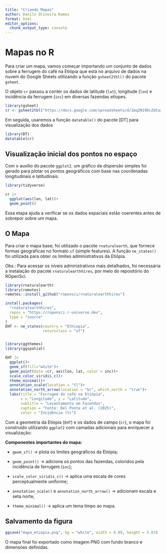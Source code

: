 ```yaml
---
title: "Criando Mapas"
author: Danilo Oliveira Ramos
format: html
editor_options: 
  chunk_output_type: console
---
```


# Mapas no R

Para criar um mapa, vamos começar importando um conjunto de dados sobre a ferrugem do café na Etiópia que está no arquivo de dados na nuvem do Google Sheets utilizando a função `gsheet2tbl()` do pacote `gsheet`.

O objeto `cr` passou a conter os dados de latitude (`lat`), longitude (`lon`) e incidência da ferrugem (`inc`) em diversas fazendas etíopes.

```r
library(gsheet)
cr <- gsheet2tbl("https://docs.google.com/spreadsheets/d/1bq2N19DcZdtax2fQW9OHSGMR0X2__Z9T/edit?gid=1871397229#gid=1871397229")
```

Em seguida, usaremos a função `datatable()` do pacote \[DT\] para visualização dos dados

```r
library(DT)
datatable(cr)
```

##  Visualização inicial dos pontos no espaço

Com o auxílio do pacote `ggplot2`, um gráfico de dispersão simples foi gerado para plotar os pontos geográficos com base nas coordenadas longitudinais e latitudinais.

```r
library(tidyverse)

cr |> 
  ggplot(aes(lon, lat))+
  geom_point()
```

Essa etapa ajuda a verificar se os dados espaciais estão coerentes antes de sobrepor sobre um mapa.

## O Mapa

Para criar o mapa base, foi utilizado o pacote `rnaturalearth`, que fornece formas geográficas no formato `sf` (simple features). A função `ne_states()` foi utilizada para obter os limites administrativos da Etiópia.

*Obs.:* Para acessar os níveis administrativos mais detalhados, foi necessária a instalação do pacote `rnaturalearthhires`, por meio do repositório do ROpenSci.

```r
library(rnaturalearth)
library(remotes)
remotes::install_github("ropensci/rnaturalearthhires")

install.packages(
  "rnaturalearthhires",
  repos = "https://ropensci.r-universe.dev",
  type = "source"
)
EHT <- ne_states(country = "Ethiopia",
                 returnclass = "sf")


library(ggthemes)
library(ggspatial)

EHT |> 
  ggplot()+
  geom_sf(fill="white")+
  geom_point(data =cr, aes(lon, lat, color = inc))+
  scale_color_viridis_c()+
  theme_minimal()+
  annotation_scale(location = "tl")+
  annotation_north_arrow(location = "br", which_north = "true")+
  labs(title = "Ferrugem do café na Etiópia", 
       x = "Longitude", y = "Latitude",
       subtitle = "Levantamento em Fazendas",
       caption = "Fonte: Del Ponte et al. (2025)",
       color = "Incidência (%)")
```

Com a geometria da Etiópia (`EHT`) e os dados de campo (`cr`), o mapa foi construído utilizando `ggplot2` com camadas adicionais para enriquecer a visualização:

**Componentes importantes do mapa:**

-    `geom_sf()` → plota os limites geográficos da Etiópia;

-    `geom_point()` → adiciona os pontos das fazendas, coloridos pela incidência de ferrugem (`inc`);

-    `scale_color_viridis_c()` → aplica uma escala de cores perceptualmente uniforme;

-    `annotation_scale()` e `annotation_north_arrow()` → adicionam escala e seta norte;

-    `theme_minimal()` → aplica um tema limpo ao mapa.

## Salvamento da figura

```r
ggsave("mapa_etiopia.png", bg = "white", width = 6.09, height = 5.83)
```

O mapa final foi exportado como imagem PNG com fundo branco e dimensões definidas.
